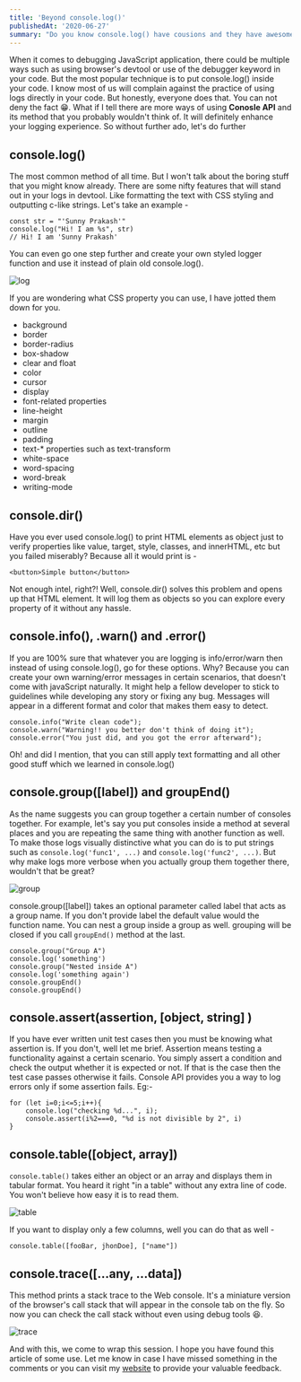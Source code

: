 ```yaml
---
title: 'Beyond console.log()'
publishedAt: '2020-06-27'
summary: "Do you know console.log() have cousions and they have awesome superpowers?"
---
```


When it comes to debugging JavaScript application, there could be multiple ways such as using browser's devtool or use of the debugger keyword in your code. But the most popular technique is to put console.log() inside your code. I know most of us will complain against the practice of using logs directly in your code. But honestly, everyone does that. You can not deny the fact 😁. What if I tell there are more ways of using **Conosle API** and its method that you probably wouldn't think of. It will definitely enhance your logging experience. So without further ado, let's do further

## console.log()
	
The most common method of all time. But I won't talk about the boring stuff that you might know already. There are some nifty features that will stand out in your logs in devtool. Like formatting the text with CSS styling and outputting c-like strings. Let's take an example -
```
const str = "'Sunny Prakash'"
console.log("Hi! I am %s", str)
// Hi! I am 'Sunny Prakash'
```

You can even go one step further and create your own styled logger function and use it instead of plain old console.log(). 

![log](https://dev-to-uploads.s3.amazonaws.com/i/l88jvaoca0p6190yvvrv.png)

If you are wondering what CSS property you can use, I have jotted them down for you.

- background
- border
- border-radius
- box-shadow
- clear and float
- color
- cursor
- display
- font-related properties
- line-height
- margin
- outline
- padding
- text-* properties such as text-transform
- white-space
- word-spacing
- word-break
- writing-mode

## console.dir()
	
Have you ever used console.log() to print HTML elements as object just to verify properties like value, target, style, classes, and innerHTML, etc but you failed miserably? Because all it would print is -
```
<button>Simple button</button>
```
Not enough intel, right?! Well, console.dir() solves this problem and opens up that HTML element. It will log them as objects so you can explore every property of it without any hassle.

## console.info(), .warn() and .error()

If you are 100% sure that whatever you are logging is info/error/warn then instead of using console.log(), go for these options. Why? Because you can create your own warning/error messages in certain scenarios, that doesn't come with javaScript naturally. It might help a fellow developer to stick to guidelines while developing any story or fixing any bug. Messages will appear in a different format and color that makes them easy to detect.
```
console.info("Write clean code");
console.warn("Warning!! you better don't think of doing it");
console.error("You just did, and you got the error afterward");
```
Oh! and did I mention, that you can still apply text formatting and all other good stuff which we learned in console.log()

## console.group([label]) and groupEnd()
As the name suggests you can group together a certain number of consoles together. For example, let's say you put consoles inside a method at several places and you are repeating the same thing with another function as well. To make those logs visually distinctive what you can do is to put strings such as `console.log('func1', ...)` and `console.log('func2', ...)`. But why make logs more verbose when you actually group them together there, wouldn't that be great? 

![group](https://dev-to-uploads.s3.amazonaws.com/i/xhran277isbb3llqz1qh.png)

console.group([label]) takes an optional parameter called label that acts as a group name. If you don't provide label the default value would the function name. You can nest a group inside a group as well. grouping will be closed if you call `groupEnd()` method at the last.
```
console.group("Group A")
console.log('something')
console.group("Nested inside A")
console.log('something again')
console.groupEnd()
console.groupEnd()
```
## console.assert(assertion, [object, string] )
If you have ever written unit test cases then you must be knowing what assertion is. If you don't, well let me brief. Assertion means testing a functionality against a certain scenario. You simply assert a condition and check the output whether it is expected or not. If that is the case then the test case passes otherwise it fails. Console API provides you a way to log errors only if some assertion fails. Eg:-
```
for (let i=0;i<=5;i++){
	console.log("checking %d...", i);
	console.assert(i%2===0, "%d is not divisible by 2", i)
}
```
## console.table([object, array])

`console.table()` takes either an object or an array and displays them in tabular format. You heard it right "in a table" without any extra line of code. You won't believe how easy it is to read them.

![table](https://dev-to-uploads.s3.amazonaws.com/i/oq0f5ttuwrsgrv8c2uuc.png)

If you want to display only a few columns, well you can do that as well -
```
console.table([fooBar, jhonDoe], ["name"])
```

## console.trace([...any, ...data])

This method prints a stack trace to the Web console. It's a miniature version of the browser's call stack that will appear in the console tab on the fly. So now you can check the call stack without even using debug tools 😆.

![trace](https://dev-to-uploads.s3.amazonaws.com/i/i7oh875b0l02knqhzjf9.png)

And with this, we come to wrap this session. I hope you have found this article of some use. Let me know in case I have missed something in the comments or you can visit my [website](https://suprdev.netlify.app/contact) to provide your valuable feedback.